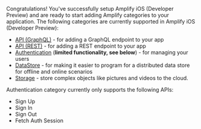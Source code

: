 Congratulations! You've successfully setup Amplify iOS (Developer Preview) and are ready to start adding Amplify categories to your application. The following categories are currently supported in Amplify iOS (Developer Preview):

* [API (GraphQL)](/lib/graphqlapi/getting-started) - for adding a GraphQL endpoint to your app
* [API (REST)](/lib/restapi/getting-started) - for adding a REST endpoint to your app
* [Authentication](/lib/auth/getting-started) (**limited functionality, see below**) - for managing your users
* [DataStore](/lib/datastore/getting-started) - for making it easier to program for a distributed data store for offline and online scenarios
* [Storage](/lib/storage/getting-started) - store complex objects like pictures and videos to the cloud.

<Callout warning>

  Authentication category currently only supports the following APIs:
  
  * Sign Up
  * Sign In
  * Sign Out
  * Fetch Auth Session

</Callout>
